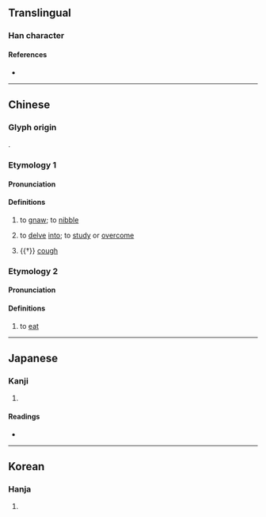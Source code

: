 {{character info}}
==Translingual==

===Han character===
{{Han char|rn=30|rad=口|as=08|sn=11|four=61027|canj=RYMB|ids=⿰口肯}}

====References====
* {{Han ref|kx=0194.270|dkj=03798|dj=0415.040|hdz=10639.080|uh=5543|ud=21827|bh=B0D9|bd=45273}}

----

==Chinese==
{{zh-forms|alt=齦,豤}}

===Glyph origin===
{{Han compound|口|肯|ls=psc|c1=s|c2=p|t1=mouth}}.

===Etymology 1===

====Pronunciation====
{{zh-pron
|m=kěn
|ma=Zh-ken.ogg
|c=hang2,han2,kang2,hang3
|h=pfs=khie;gd=kên3
|md=
|mn=
|w=
|mc=
|oc=
|cat=v
}}

====Definitions====
{{zh-hanzi}}

# to [[gnaw]]; to [[nibble]]
# {{lb|zh|figuratively}} to [[delve]] [[into]]; to [[study]] or [[overcome]]
#: {{zh-x|啃 書本|to '''delve into''' books}}
# {{†}} {{lb|zh|onomatopoeic}} [[cough]]

===Etymology 2===

====Pronunciation====
{{zh-pron
|m=kèn
|cat=v
}}

====Definitions====
{{zh-hanzi}}

# {{lb|zh|colloquial}} to [[eat]]

{{zh-cat|Advanced}}

----

==Japanese==

===Kanji===
{{ja-kanji|grade=|rs=口08}}

# {{rfdef|ja|sort=口08}}

====Readings====
* {{ja-readings|on=[[しゅう]] (shū)|kun=}}

----

==Korean==

===Hanja===
{{ko-hanja|hangeul=삽|rv=sap|mr=sap}}

# {{rfdef|ko|sort=口08}}